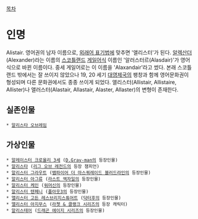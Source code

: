 [[목차]]
= 인명 =
Alistair. 영어권의 남자 이름으로, [[외래어 표기법]]에 맞추면 '앨리스터'가 된다. [[알렉산더]](Alexander)라는 이름의 [[스코틀랜드]] [[게일어]]식 이름인 '알러스터르(Alasdair)'가 영어식으로 바뀐 이름이다. 중세 게일어로는 이 이름을 'Alaxandair'라고 썼다. 본래 스코틀랜드 밖에서는 잘 쓰이지 않았으나 19, 20 세기 [[대영제국]]의 팽창과 함께 영어문화권이 형성되며 다른 문화권에서도 종종 쓰이게 되었다. 앨리스터(Allistair, Allistaire, Allister)나 앨러스터(Alastair, Allastair, Alaster, Allaster)의 변형이 존재한다.

== 실존인물 ==
 * [[알리스타 오브레임]]

== 가상인물 ==
 * [[알레이스터 크로울리 3세]] ([[D.Gray-man]]의 등장인물)
 * [[알리스타]] ([[리그 오브 레전드]]의 등장 챔피언)
 * [[알리스터 그라우트]] ([[뱀파이어 더 마스쿼레이드 블러드라인]]의 등장인물)
 * [[알리스터 아그류]] ([[라스트 엑자일]]의 등장인물)
 * [[알리스터 케인]] ([[워머신]]의 등장인물)
 * [[알리스터 텐페니]] ([[폴아웃3]]의 등장인물)
 * [[앨리스터 고든 레스브리지스튜어트]] ([[닥터후]]의 등장인물)
 * [[앨리스터 아지무스]] ([[라쳇 & 클랭크 시리즈]]의 등장 캐릭터)
 * [[알리스테어]] ([[드래곤 에이지 시리즈]]의 등장인물)
